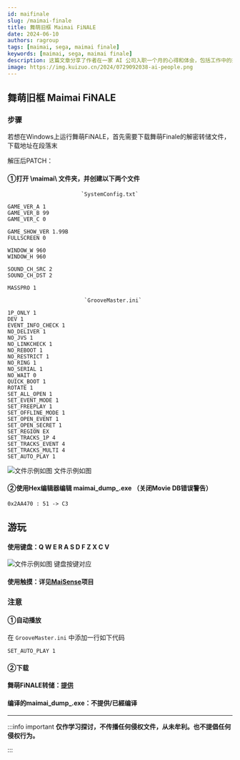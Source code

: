 ```yaml
---
id: maifinale
slug: /maimai-finale
title: 舞萌旧框 Maimai FiNALE
date: 2024-06-10
authors: ragroup
tags: [maimai, sega, maimai finale]
keywords: [maimai, sega, maimai finale]
description: 这篇文章分享了作者在一家 AI 公司入职一个月的心得和体会，包括工作中的挑战与成长。
image: https://img.kuizuo.cn/2024/0729092038-ai-people.png
---
```




## 舞萌旧框 Maimai FiNALE
### 步骤
若想在Windows上运行舞萌FiNALE，首先需要下载舞萌Finale的解密转储文件，下载地址在段落末

解压后PATCH：

#### ①打开 \maimai\ 文件夹，并创建以下两个文件

                           `SystemConfig.txt`
```
GAME_VER_A 1
GAME_VER_B 99
GAME_VER_C 0

GAME_SHOW_VER 1.99B
FULLSCREEN 0

WINDOW_W 960
WINDOW_H 960

SOUND_CH_SRC 2
SOUND_CH_DST 2

MASSPRO 1
```
                            `GrooveMaster.ini`
```
1P_ONLY 1
DEV 1
EVENT_INFO_CHECK 1
NO_DELIVER 1
NO_JVS 1
NO_LINKCHECK 1
NO_REBOOT 1
NO_RESTRICT 1
NO_RING 1
NO_SERIAL 1
NO_WAIT 0
QUICK_BOOT 1
ROTATE 1
SET_ALL_OPEN 1
SET_EVENT_MODE 1
SET_FREEPLAY 1
SET_OFFLINE_MODE 1
SET_OPEN_EVENT 1
SET_OPEN_SECRET 1
SET_REGION EX
SET_TRACKS_1P 4
SET_TRACKS_EVENT 4
SET_TRACKS_MULTI 4
SET_AUTO_PLAY 1
```
![文件示例如图](https://www.94joy.cn/wp-content/uploads/2022/04/sublime_text_bqD8XM38Aw-1024x738.png "文件示例如图") 文件示例如图

#### ②使用Hex编辑器编辑 maimai_dump_.exe （关闭Movie DB错误警告）
```
0x2AA470 : 51 -> C3
```
## 游玩
#### 使用键盘：Q W E R A S D F Z X C V
![文件示例如图](https://www.94joy.cn/wp-content/uploads/2022/04/maikeyboard.png "文件示例如图") 键盘按键对应
#### 使用触摸：详见[MaiSense](https://github.com/SirusDoma/MaiSense)项目

### 注意

#### ①自动播放

在 `GrooveMaster.ini` 中添加一行如下代码
```
SET_AUTO_PLAY 1
```
#### ②下载

#### 舞萌FiNALE转储：[提供](http://alist.ragroup.us.kg/terabox4/share/maimai/MAIMAI%20FINALE)

#### 编译的maimai_dump_.exe：不提供/已經编译
---
:::info important
__仅作学习探讨，不传播任何侵权文件，从未牟利。也不提倡任何侵权行为。__

:::
